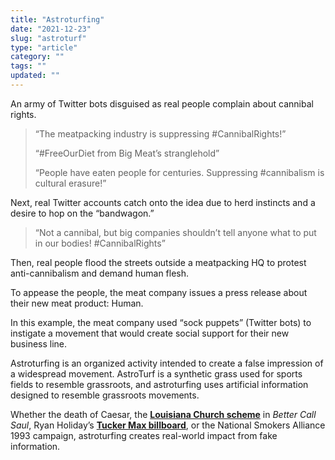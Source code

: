 ```yaml
---
title: "Astroturfing"
date: "2021-12-23"
slug: "astroturf"
type: "article"
category: ""
tags: ""
updated: ""
---
```


An army of Twitter bots disguised as real people complain about cannibal rights.

> “The meatpacking industry is suppressing #CannibalRights!”
> 
> “#FreeOurDiet from Big Meat’s stranglehold”
> 
> “People have eaten people for centuries. Suppressing #cannibalism is cultural erasure!”

Next, real Twitter accounts catch onto the idea due to herd instincts and a desire to hop on the “bandwagon.”

> “Not a cannibal, but big companies shouldn’t tell anyone what to put in our bodies! #CannibalRights”

Then, real people flood the streets outside a meatpacking HQ to protest anti-cannibalism and demand human flesh.

To appease the people, the meat company issues a press release about their new meat product: Human.

In this example, the meat company used “sock puppets” (Twitter bots) to instigate a movement that would create social support for their new business line.

Astroturfing is an organized activity intended to create a false impression of a widespread movement. AstroTurf is a synthetic grass used for sports fields to resemble grassroots, and astroturfing uses artificial information designed to resemble grassroots movements.

Whether the death of Caesar, the **[Louisiana Church scheme](https://en.wikipedia.org/wiki/Coushatta_(Better_Call_Saul))** in *Better Call Saul*, Ryan Holiday’s **[Tucker Max billboard](https://www.slideshare.net/ryanholiday/9-tactics-of-a-media-manipulator-how-to-control-and-influence-blogs/)**, or the National Smokers Alliance 1993 campaign, astroturfing creates real-world impact from fake information.